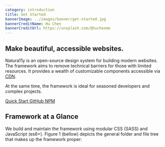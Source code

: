 ```yaml
---
category: introduction
title: Get Started
bannerImage: ../images/banner/get-started.jpg
bannerCreditName: Hu Chen
bannerCreditUrl: https://unsplash.com/@huchenme
---
```



<TextBlock>

<h2 class="h1">Make beautiful, accessible websites.</h2>

Natura11y is an open-source design system for building modern websites. The framework aims to remove technical barriers for those with limited resources. It provides a wealth of customizable components accessible via <a href="#1">CDN</a>.

At the same time, the framework is ideal for seasoned developers and complex projects.

<div class="grid grid--column-3--md gap-1 text-color-link font-size-md">
    <a class="button button--outline button--has-icon width-100" href="#quickStart">
        <span class="icon icon-arrow-down button__icon" aria-hidden="true"></span>
        <span class="button__text">Quick Start</span>
    </a>
    <a class="button button--outline button--has-icon width-100" href="#1">
        <span class="icon icon-github button__icon" aria-hidden="true"></span>
        <span class="button__text">GitHub</span>
    </a>
    <a class="button button--outline button--has-icon width-100" href="#1">
        <span class="icon icon-npm button__icon" aria-hidden="true"></span>
        <span class="button__text">NPM</span>
    </a>
</div>

</TextBlock>

<Divider id="cool" />

<TextBlock>

## Framework at a Glance

We build and maintain the framework using modular CSS (SASS) and JavaScript (es6+). Figure 1 (bellow) depicts the general folder and file tree that makes up the framework proper:

</TextBlock>